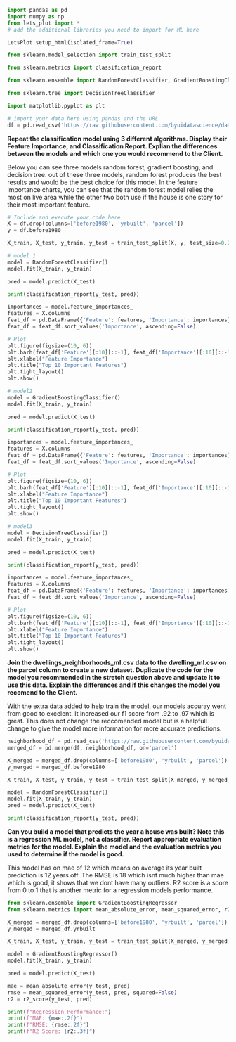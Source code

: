 ```python
import pandas as pd 
import numpy as np
from lets_plot import *
# add the additional libraries you need to import for ML here

LetsPlot.setup_html(isolated_frame=True)

from sklearn.model_selection import train_test_split

from sklearn.metrics import classification_report

from sklearn.ensemble import RandomForestClassifier, GradientBoostingClassifier

from sklearn.tree import DecisionTreeClassifier

import matplotlib.pyplot as plt
```


```python
# import your data here using pandas and the URL
df = pd.read_csv('https://raw.githubusercontent.com/byuidatascience/data4dwellings/master/data-raw/dwellings_ml/dwellings_ml.csv')

```

__Repeat the classification model using 3 different algorithms. Display their Feature Importance, and Classification Report. Explian the differences between the models and which one you would recommend to the Client.__

Below you can see three models random forest, gradient boosting, and decision tree. out of these three models, random forest produces the best results and would be the best choice for this model. In the feature importance charts, you can see that the random forest model relies the most on live area while the other two both use if the house is one story for their most important feature.

```python
# Include and execute your code here
X = df.drop(columns=['before1980', 'yrbuilt', 'parcel'])
y = df.before1980

X_train, X_test, y_train, y_test = train_test_split(X, y, test_size=0.2, random_state=1)

# model 1
model = RandomForestClassifier()
model.fit(X_train, y_train)

pred = model.predict(X_test)

print(classification_report(y_test, pred))

importances = model.feature_importances_
features = X.columns
feat_df = pd.DataFrame({'Feature': features, 'Importance': importances})
feat_df = feat_df.sort_values('Importance', ascending=False)

# Plot
plt.figure(figsize=(10, 6))
plt.barh(feat_df['Feature'][:10][::-1], feat_df['Importance'][:10][::-1])
plt.xlabel("Feature Importance")
plt.title("Top 10 Important Features")
plt.tight_layout()
plt.show()

# model2
model = GradientBoostingClassifier()
model.fit(X_train, y_train)

pred = model.predict(X_test)

print(classification_report(y_test, pred))

importances = model.feature_importances_
features = X.columns
feat_df = pd.DataFrame({'Feature': features, 'Importance': importances})
feat_df = feat_df.sort_values('Importance', ascending=False)

# Plot
plt.figure(figsize=(10, 6))
plt.barh(feat_df['Feature'][:10][::-1], feat_df['Importance'][:10][::-1])
plt.xlabel("Feature Importance")
plt.title("Top 10 Important Features")
plt.tight_layout()
plt.show()

# model3
model = DecisionTreeClassifier()
model.fit(X_train, y_train)

pred = model.predict(X_test)

print(classification_report(y_test, pred))

importances = model.feature_importances_
features = X.columns
feat_df = pd.DataFrame({'Feature': features, 'Importance': importances})
feat_df = feat_df.sort_values('Importance', ascending=False)

# Plot
plt.figure(figsize=(10, 6))
plt.barh(feat_df['Feature'][:10][::-1], feat_df['Importance'][:10][::-1])
plt.xlabel("Feature Importance")
plt.title("Top 10 Important Features")
plt.tight_layout()
plt.show()
```

__Join the dwellings_neighborhoods_ml.csv data to the dwelling_ml.csv on the parcel column to create a new dataset. Duplicate the code for the model you recommended in the stretch question above and update it to use this data. Explain the differences and if this changes the model you recomend to the Client.__

With the extra data added to help train the model, our models accuray went from good to excelent. It increased our f1 score from .92 to .97 which is great. This does not change the reccomended model but is a helpfull change to give the model more information for more accurate predictions.

```python
neighborhood_df = pd.read_csv('https://raw.githubusercontent.com/byuidatascience/data4dwellings/master/data-raw/dwellings_neighborhoods_ml/dwellings_neighborhoods_ml.csv')
merged_df = pd.merge(df, neighborhood_df, on='parcel')

X_merged = merged_df.drop(columns=['before1980', 'yrbuilt', 'parcel'])
y_merged = merged_df.before1980

X_train, X_test, y_train, y_test = train_test_split(X_merged, y_merged, test_size=0.2, random_state=1)

model = RandomForestClassifier()
model.fit(X_train, y_train)
pred = model.predict(X_test)

print(classification_report(y_test, pred))

```

__Can you build a model that predicts the year a house was built? Note this is a regression ML model, not a classifier. Report appropriate evaluation metrics for the model. Explain the model and the evaluation metrics you used to determine if the model is good.__

This model has on mae of 12 which means on average its year built prediction is 12 years off. The RMSE is 18 which isnt much higher than mae which is good, it shows that we dont have many outliers. R2 score is a score from 0 to 1 that is another metric for a regression models performance. 

```python
from sklearn.ensemble import GradientBoostingRegressor
from sklearn.metrics import mean_absolute_error, mean_squared_error, r2_score

X_merged = merged_df.drop(columns=['before1980', 'yrbuilt', 'parcel'])
y_merged = merged_df.yrbuilt

X_train, X_test, y_train, y_test = train_test_split(X_merged, y_merged, test_size=0.2, random_state=1)

model = GradientBoostingRegressor()
model.fit(X_train, y_train)

pred = model.predict(X_test)

mae = mean_absolute_error(y_test, pred)
rmse = mean_squared_error(y_test, pred, squared=False)
r2 = r2_score(y_test, pred)

print(f"Regression Performance:")
print(f"MAE: {mae:.2f}")
print(f"RMSE: {rmse:.2f}")
print(f"R2 Score: {r2:.3f}")
```